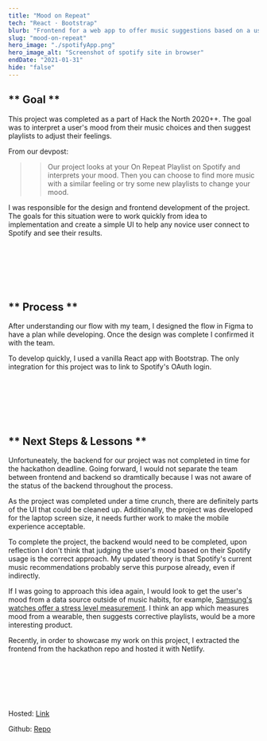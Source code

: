 ```yaml
---
title: "Mood on Repeat"
tech: "React · Bootstrap"
blurb: "Frontend for a web app to offer music suggestions based on a user's spotify activity."
slug: "mood-on-repeat"
hero_image: "./spotifyApp.png"
hero_image_alt: "Screenshot of spotify site in browser"
endDate: "2021-01-31"
hide: "false"
---
```


## ** Goal **

This project was completed as a part of Hack the North 2020++.
The goal was to interpret a user's mood from their music choices and then suggest playlists to adjust their feelings.

From our devpost:

> > Our project looks at your On Repeat Playlist on Spotify and interprets your mood.
> > Then you can choose to find more music with a similar feeling or try some new playlists to change your mood.

I was responsible for the design and frontend development of the project.
The goals for this situation were to work quickly from idea to implementation
and create a simple UI to help any novice user connect to Spotify and see their results.

<br />
<br />
<br />
<br />
<br />

## ** Process **

After understanding our flow with my team, I designed the flow in Figma to have a plan while developing.
Once the design was complete I confirmed it with the team.

To develop quickly, I used a vanilla React app with Bootstrap.
The only integration for this project was to link to Spotify's OAuth login.

<br />
<br />
<br />
<br />
<br />

## ** Next Steps & Lessons **

Unfortuneately, the backend for our project was not completed in time for the hackathon deadline.
Going forward, I would not separate the team between frontend and backend so dramtically because I was not aware of the status of the backend throughout the process.

As the project was completed under a time crunch, there are definitely parts of the UI that could be cleaned up.
Additionally, the project was developed for the laptop screen size, it needs further work to make the mobile experience acceptable.

To complete the project, the backend would need to be completed, upon reflection I don't think that judging the user's mood based on their Spotify usage is the correct approach.
My updated theory is that Spotify's current music recommendations probably serve this purpose already, even if indirectly.

If I was going to approach this idea again, I would look to get the user's mood from a data source outside of music habits, for example, [Samsung's watches offer a stress level measurement](https://www.samsung.com/us/support/answer/ANS00080574/).
I think an app which measures mood from a wearable, then suggests corrective playlists, would be a more interesting product.

Recently, in order to showcase my work on this project, I extracted the frontend from the hackathon repo and hosted it with Netlify.

<br />
<br />
<br />
<br />
<br />

Hosted: [Link](https://gallant-curran-5ef20d.netlify.app)

Github: [Repo](https://github.com/Cormac-C/htn-spotify-fe)
